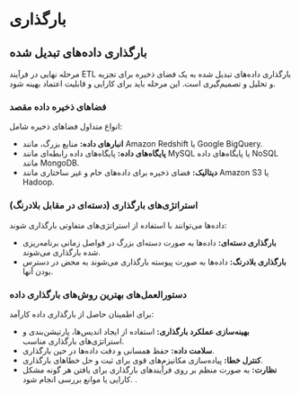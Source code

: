 # بارگذاری

## بارگذاری داده‌های تبدیل شده

مرحله نهایی در فرآیند ETL بارگذاری داده‌های تبدیل شده به یک فضای ذخیره برای تجزیه و تحلیل و تصمیم‌گیری است. این مرحله باید برای کارایی و قابلیت اعتماد بهینه شود.

### فضاهای ذخیره داده مقصد

انواع متداول فضاهای ذخیره شامل:

- **انبارهای داده:** منابع بزرگ، مانند Amazon Redshift یا Google BigQuery.
- **پایگاه‌های داده:** پایگاه‌های داده رابطه‌ای مانند MySQL یا پایگاه‌های داده NoSQL مانند MongoDB.
- **دیتالیک:** فضای ذخیره برای داده‌های خام و غیر ساختاری مانند Amazon S3 یا Hadoop.

### استراتژی‌های بارگذاری (دسته‌ای در مقابل بلادرنگ)

داده‌ها می‌توانند با استفاده از استراتژی‌های متفاوتی بارگذاری شوند:

- **بارگذاری دسته‌ای:** داده‌ها به صورت دسته‌ای بزرگ در فواصل زمانی برنامه‌ریزی شده بارگذاری می‌شوند.
- **بارگذاری بلادرنگ:** داده‌ها به صورت پیوسته بارگذاری می‌شوند به محض در دسترس بودن آنها.

### دستورالعمل‌های بهترین روش‌های بارگذاری داده

برای اطمینان حاصل از بارگذاری داده کارآمد:

- **بهینه‌سازی عملکرد بارگذاری:** استفاده از ایجاد اندیس‌ها، پارتیشن‌بندی و استراتژی‌های بارگذاری مناسب.
- **سلامت داده:** حفظ همسانی و دقت داده‌ها در حین بارگذاری.
- **کنترل خطا:** پیاده‌سازی مکانیزم‌های قوی برای ثبت و حل خطاهای بارگذاری.
- **نظارت:** به صورت منظم بر روی فرآیندهای بارگذاری برای یافتن هر گونه مشکل کارایی یا موانع بررسی انجام شود.
.